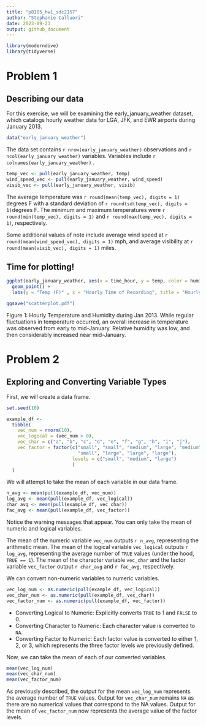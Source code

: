 ```yaml
---
title: "p8105_hw1_sdc2157"
author: "Stephanie Calluori"
date: 2023-09-23
output: github_document
---
```


```r
library(moderndive)
library(tidyverse)
```

# Problem 1

## Describing our data

For this exercise, we will be examining the early_january_weather dataset, which catalogs hourly weather data for LGA, JFK, and EWR airports during January 2013. 

```r
data("early_january_weather")

```

The data set contains `r nrow(early_january_weather)` observations and `r ncol(early_january_weather)` variables. Variables include `r colnames(early_january_weather)` . 

```r
temp_vec <- pull(early_january_weather, temp)
wind_speed_vec <- pull(early_january_weather, wind_speed)
visib_vec <- pull(early_january_weather, visib)
```

The average temperature was `r round(mean(temp_vec), digits = 1)` degrees F with a standard deviation of `r round(sd(temp_vec), digits = 1)`degrees F. The minimum and maximum temperatures were `r round(min(temp_vec), digits = 1)` and `r round(max(temp_vec), digits = 1)`, respectively. 

Some additional values of note include average wind speed at `r round(mean(wind_speed_vec), digits = 1)` mph, and average visibility at `r round(mean(visib_vec), digits = 1)` miles.

## Time for plotting!

```r
ggplot(early_january_weather, aes(x = time_hour, y = temp, color = humid)) + 
  geom_point() +
  labs(y = "Temp (F)" , x = "Hourly Time of Recording", title = "Hourly Temperature and Humidity during Jan 2013")

ggsave("scatterplot.pdf")
```

Figure 1: Hourly Temperature and Humidity during Jan 2013. While regular fluctuations in temperature occurred, an overall increase in temperature was observed from early to mid-January. Relative humidity was low, and then considerably increased near mid-January. 

# Problem 2

## Exploring and Converting Variable Types

First, we will create a data frame. 

```r
set.seed(10)

example_df <-
  tibble(
    vec_num = rnorm(10),
    vec_logical = (vec_num > 0),
    vec_char = c("a", "b", "c", "d", "e", "f", "g", "h", "i", "j"),
    vec_factor = factor(c("small", "small", "medium", "large", "medium", "large", 
                          "small", "large", "large", "large"),
                        levels = c("small", "medium", "large")
                        )
  )
```

We will attempt to take the mean of each variable in our data frame.

```r
n_avg <- mean(pull(example_df, vec_num))
log_avg <- mean(pull(example_df, vec_logical))
char_avg <- mean(pull(example_df, vec_char))
fac_avg <- mean(pull(example_df, vec_factor))
```

Notice the warning messages that appear. You can only take the mean of numeric and logical variables. 

The mean of the numeric variable `vec_num` outputs `r n_avg`, representing the arithmetic mean. The mean of the logical variable `vec_logical` outputs `r log_avg`, representing the average number of `TRUE` values (under the hood, `TRUE == 1`). The mean of the character variable `vec_char` and the factor variable `vec_factor` output `r char_avg` and `r fac_avg`, respectively.

We can convert non-numeric variables to numeric variables. 

```r
vec_log_num <- as.numeric(pull(example_df, vec_logical))
vec_char_num <- as.numeric(pull(example_df, vec_char))
vec_factor_num <- as.numeric(pull(example_df, vec_factor))

```

* Converting Logical to Numeric: Explicitly converts `TRUE` to 1 and `FALSE` to 0. 
* Converting Character to Numeric: Each character value is converted to `NA`. 
* Converting Factor to Numeric: Each factor value is converted to either 1, 2, or 3, which represents the three factor levels we previously defined.

Now, we can take the mean of each of our converted variables.

```r
mean(vec_log_num)
mean(vec_char_num)
mean(vec_factor_num)

```

As previously described, the output for the mean `vec_log_num` represents the average number of `TRUE` values. Output for `vec_char_num` remains `NA` as there are no numerical values that correspond to the NA values. Output for the mean of `vec_factor_num` now represents the average value of the factor levels.
